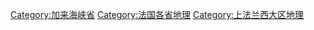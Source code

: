 [[Category:加来海峡省|Category:加来海峡省]]
[[Category:法国各省地理|Category:法国各省地理]]
[[Category:上法兰西大区地理|Category:上法兰西大区地理]]